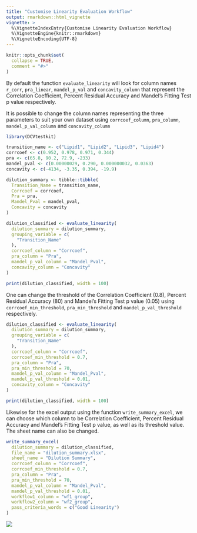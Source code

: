 ```yaml
---
title: "Customise Linearity Evaluation Workflow"
output: rmarkdown::html_vignette
vignette: >
  %\VignetteIndexEntry{Customise Linearity Evaluation Workflow}
  %\VignetteEngine{knitr::rmarkdown}
  %\VignetteEncoding{UTF-8}
---
```


```r
knitr::opts_chunk$set(
  collapse = TRUE,
  comment = "#>"
)
```

By default the function `evaluate_linearity` will look for column names
`r_corr`, `pra_linear`, `mandel_p_val` and `concavity_column` that represent 
the Correlation Coefficient, Percent Residual Accuracy and Mandel's Fitting Test 
p value respectively.

It is possible to change the column names representing the three parameters
to suit your own dataset using `corrcoef_column`, `pra_column`, `mandel_p_val_column` and `concavity_column`

```r
library(DCVtestkit)

transition_name <- c("Lipid1", "Lipid2", "Lipid3", "Lipid4")
corrcoef <- c(0.952, 0.978, 0.971, 0.344)
pra <- c(65.8, 90.2, 72.9, -233)
mandel_pval <- c(0.00000029, 0.290, 0.000000032, 0.0363)
concavity <- c(-4134, -3.35, 0.394, -19.9)

dilution_summary <- tibble::tibble(
  Transition_Name = transition_name,
  Corrcoef = corrcoef,
  Pra = pra,
  Mandel_Pval = mandel_pval,
  Concavity = concavity
)
```

```r

dilution_classified <- evaluate_linearity(
  dilution_summary = dilution_summary,
  grouping_variable = c(
    "Transition_Name"
  ),
  corrcoef_column = "Corrcoef",
  pra_column = "Pra",
  mandel_p_val_column = "Mandel_Pval",
  concavity_column = "Concavity"
)
```

```r
print(dilution_classified, width = 100)
```

One can change the threshold of the Correlation Coefficient (0.8), 
Percent Residual Accuracy (80) and Mandel's Fitting Test p value (0.05) using
`corrcoef_min_threshold`, `pra_min_threshold` and `mandel_p_val_threshold` 
respectively.


```r

dilution_classified <- evaluate_linearity(
  dilution_summary = dilution_summary,
  grouping_variable = c(
    "Transition_Name"
  ),
  corrcoef_column = "Corrcoef",
  corrcoef_min_threshold = 0.7,
  pra_column = "Pra",
  pra_min_threshold = 70,
  mandel_p_val_column = "Mandel_Pval",
  mandel_p_val_threshold = 0.01,
  concavity_column = "Concavity"
)
```

```r
print(dilution_classified, width = 100)
```

Likewise for the excel output using the function `write_summary_excel`, we can choose which
column to be Correlation Coefficient, Percent Residual Accuracy and Mandel's Fitting Test p value, 
as well as its threshold value. The sheet name can also be changed.

```r
write_summary_excel(
  dilution_summary = dilution_classified,
  file_name = "dilution_summary.xlsx",
  sheet_name = "Dilution Summary",
  corrcoef_column = "Corrcoef",
  corrcoef_min_threshold = 0.7,
  pra_column = "Pra",
  pra_min_threshold = 70,
  mandel_p_val_column = "Mandel_Pval",
  mandel_p_val_threshold = 0.01,
  workflow1_column = "wf1_group",
  workflow2_column = "wf2_group",
  pass_criteria_words = c("Good Linearity")
)
```

![](vignettes-ExcelResultsCustom.png)
